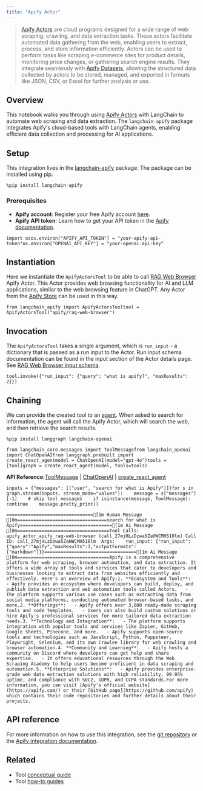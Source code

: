 ```yaml
---
title: "Apify Actor"
---
```


> [Apify Actors](https://docs.apify.com/platform/actors) are cloud programs designed for a wide range of web scraping, crawling, and data extraction tasks. These actors facilitate automated data gathering from the web, enabling users to extract, process, and store information efficiently. Actors can be used to perform tasks like scraping e-commerce sites for product details, monitoring price changes, or gathering search engine results. They integrate seamlessly with [Apify Datasets](https://docs.apify.com/platform/storage/dataset), allowing the structured data collected by actors to be stored, managed, and exported in formats like JSON, CSV, or Excel for further analysis or use.

## Overview

This notebook walks you through using [Apify Actors](https://docs.apify.com/platform/actors) with LangChain to automate web scraping and data extraction. The `langchain-apify` package integrates Apify's cloud-based tools with LangChain agents, enabling efficient data collection and processing for AI applications.

## Setup

This integration lives in the [langchain-apify](https://pypi.org/project/langchain-apify/) package. The package can be installed using pip.

```
%pip install langchain-apify
```

### Prerequisites

* **Apify account**: Register your free Apify account [here](https://console.apify.com/sign-up).
* **Apify API token**: Learn how to get your API token in the [Apify documentation](https://docs.apify.com/platform/integrations/api).

```
import osos.environ["APIFY_API_TOKEN"] = "your-apify-api-token"os.environ["OPENAI_API_KEY"] = "your-openai-api-key"
```

## Instantiation

Here we instantiate the `ApifyActorsTool` to be able to call [RAG Web Browser](https://apify.com/apify/rag-web-browser) Apify Actor. This Actor provides web browsing functionality for AI and LLM applications, similar to the web browsing feature in ChatGPT. Any Actor from the [Apify Store](https://apify.com/store) can be used in this way.

```
from langchain_apify import ApifyActorsTooltool = ApifyActorsTool("apify/rag-web-browser")
```

## Invocation

The `ApifyActorsTool` takes a single argument, which is `run_input` - a dictionary that is passed as a run input to the Actor. Run input schema documentation can be found in the input section of the Actor details page. See [RAG Web Browser input schema](https://apify.com/apify/rag-web-browser/input-schema).

```
tool.invoke({"run_input": {"query": "what is apify?", "maxResults": 2}})
```

## Chaining

We can provide the created tool to an [agent](https://python.langchain.com/oss/tutorials/agents/). When asked to search for information, the agent will call the Apify Actor, which will search the web, and then retrieve the search results.

```
%pip install langgraph langchain-openai
```

```
from langchain_core.messages import ToolMessagefrom langchain_openai import ChatOpenAIfrom langgraph.prebuilt import create_react_agentmodel = ChatOpenAI(model="gpt-4o")tools = [tool]graph = create_react_agent(model, tools=tools)
```

**API Reference:**[ToolMessage](https://python.langchain.com/api_reference/core/messages/langchain_core.messages.tool.ToolMessage.html) | [ChatOpenAI](https://python.langchain.com/api_reference/openai/chat_models/langchain_openai.chat_models.base.ChatOpenAI.html) | [create\_react\_agent](https://langchain-ai.github.io/langgraph/reference/prebuilt/#langgraph.prebuilt.chat_agent_executor.create_react_agent)

```
inputs = {"messages": [("user", "search for what is Apify")]}for s in graph.stream(inputs, stream_mode="values"):    message = s["messages"][-1]    # skip tool messages    if isinstance(message, ToolMessage):        continue    message.pretty_print()
```

```
================================[1m Human Message [0m=================================search for what is Apify==================================[1m Ai Message [0m==================================Tool Calls:  apify_actor_apify_rag-web-browser (call_27mjHLzDzwa5ZaHWCMH510lm) Call ID: call_27mjHLzDzwa5ZaHWCMH510lm  Args:    run_input: {"run_input":{"query":"Apify","maxResults":3,"outputFormats":["markdown"]}}==================================[1m Ai Message [0m==================================Apify is a comprehensive platform for web scraping, browser automation, and data extraction. It offers a wide array of tools and services that cater to developers and businesses looking to extract data from websites efficiently and effectively. Here's an overview of Apify:1. **Ecosystem and Tools**:   - Apify provides an ecosystem where developers can build, deploy, and publish data extraction and web automation tools called Actors.   - The platform supports various use cases such as extracting data from social media platforms, conducting automated browser-based tasks, and more.2. **Offerings**:   - Apify offers over 3,000 ready-made scraping tools and code templates.   - Users can also build custom solutions or hire Apify's professional services for more tailored data extraction needs.3. **Technology and Integration**:   - The platform supports integration with popular tools and services like Zapier, GitHub, Google Sheets, Pinecone, and more.   - Apify supports open-source tools and technologies such as JavaScript, Python, Puppeteer, Playwright, Selenium, and its own Crawlee library for web crawling and browser automation.4. **Community and Learning**:   - Apify hosts a community on Discord where developers can get help and share expertise.   - It offers educational resources through the Web Scraping Academy to help users become proficient in data scraping and automation.5. **Enterprise Solutions**:   - Apify provides enterprise-grade web data extraction solutions with high reliability, 99.95% uptime, and compliance with SOC2, GDPR, and CCPA standards.For more information, you can visit [Apify's official website](https://apify.com/) or their [GitHub page](https://github.com/apify) which contains their code repositories and further details about their projects.
```

## API reference

For more information on how to use this integration, see the [git repository](https://github.com/apify/langchain-apify) or the [Apify integration documentation](https://docs.apify.com/platform/integrations/langgraph).

## Related

* Tool [conceptual guide](/oss/concepts/tools)
* Tool [how-to guides](/oss/how_to/#tools)
